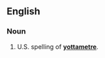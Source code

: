 ==English==
===Noun===
{{en-noun}}
# U.S. spelling of '''[[yottametre]]'''.
<!--Put translations, etc, at "yottametre"-->